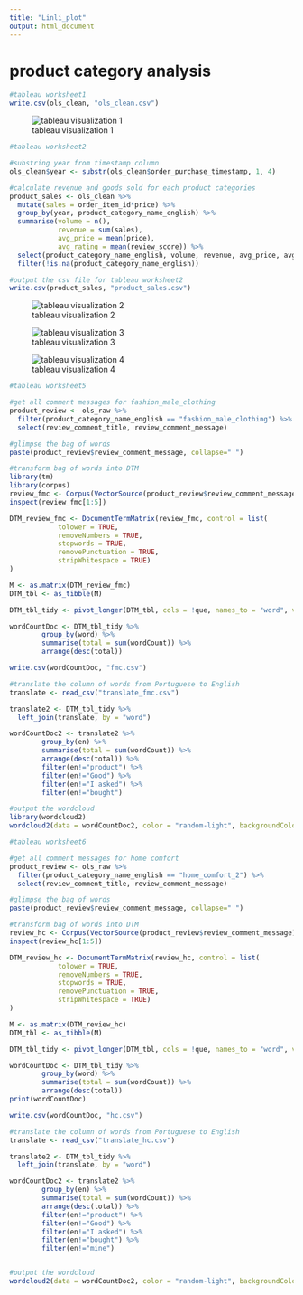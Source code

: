 ```yaml
---
title: "Linli_plot"
output: html_document
---
```


# product category analysis
```r
#tableau worksheet1
write.csv(ols_clean, "ols_clean.csv")
```

![tableau visualization 1](tableau_vis1.png "tableau visualization 1")


```r
#tableau worksheet2

#substring year from timestamp column
ols_clean$year <- substr(ols_clean$order_purchase_timestamp, 1, 4) 

#calculate revenue and goods sold for each product categories
product_sales <- ols_clean %>% 
  mutate(sales = order_item_id*price) %>% 
  group_by(year, product_category_name_english) %>% 
  summarise(volume = n(),
            revenue = sum(sales),
            avg_price = mean(price),
            avg_rating = mean(review_score)) %>% 
  select(product_category_name_english, volume, revenue, avg_price, avg_rating) %>% 
  filter(!is.na(product_category_name_english))

#output the csv file for tableau worksheet2
write.csv(product_sales, "product_sales.csv")
```

![tableau visualization 2](tableau_vis2.png "tableau visualization 2")

![tableau visualization 3](tableau_vis3.png "tableau visualization 3")

![tableau visualization 4](male_clothing_rating.png "tableau visualization 4")
```r
#tableau worksheet5

#get all comment messages for fashion_male_clothing
product_review <- ols_raw %>% 
  filter(product_category_name_english == "fashion_male_clothing") %>% 
  select(review_comment_title, review_comment_message)

#glimpse the bag of words
paste(product_review$review_comment_message, collapse=" ")

#transform bag of words into DTM
library(tm)
library(corpus)
review_fmc <- Corpus(VectorSource(product_review$review_comment_message))
inspect(review_fmc[1:5])

DTM_review_fmc <- DocumentTermMatrix(review_fmc, control = list(
            tolower = TRUE,
            removeNumbers = TRUE,
            stopwords = TRUE,
            removePunctuation = TRUE,
            stripWhitespace = TRUE)
)

M <- as.matrix(DTM_review_fmc)
DTM_tbl <- as_tibble(M)

DTM_tbl_tidy <- pivot_longer(DTM_tbl, cols = !que, names_to = "word", values_to = "wordCount")

wordCountDoc <- DTM_tbl_tidy %>%  
        group_by(word) %>% 
        summarise(total = sum(wordCount)) %>% 
        arrange(desc(total)) 

write.csv(wordCountDoc, "fmc.csv")

#translate the column of words from Portuguese to English
translate <- read_csv("translate_fmc.csv")

translate2 <- DTM_tbl_tidy %>% 
  left_join(translate, by = "word")

wordCountDoc2 <- translate2 %>%  
        group_by(en) %>% 
        summarise(total = sum(wordCount)) %>% 
        arrange(desc(total)) %>% 
        filter(en!="product") %>% 
        filter(en!="Good") %>% 
        filter(en!="I asked") %>% 
        filter(en!="bought")

#output the wordcloud
library(wordcloud2)
wordcloud2(data = wordCountDoc2, color = "random-light", backgroundColor = "white") 
```


```r
#tableau worksheet6

#get all comment messages for home comfort
product_review <- ols_raw %>% 
  filter(product_category_name_english == "home_comfort_2") %>% 
  select(review_comment_title, review_comment_message)

#glimpse the bag of words
paste(product_review$review_comment_message, collapse=" ")

#transform bag of words into DTM
review_hc <- Corpus(VectorSource(product_review$review_comment_message))
inspect(review_hc[1:5])

DTM_review_hc <- DocumentTermMatrix(review_hc, control = list(
            tolower = TRUE,
            removeNumbers = TRUE,
            stopwords = TRUE,
            removePunctuation = TRUE,
            stripWhitespace = TRUE)
)

M <- as.matrix(DTM_review_hc)
DTM_tbl <- as_tibble(M)

DTM_tbl_tidy <- pivot_longer(DTM_tbl, cols = !que, names_to = "word", values_to = "wordCount")

wordCountDoc <- DTM_tbl_tidy %>%  
        group_by(word) %>% 
        summarise(total = sum(wordCount)) %>% 
        arrange(desc(total)) 
print(wordCountDoc)

write.csv(wordCountDoc, "hc.csv")

#translate the column of words from Portuguese to English
translate <- read_csv("translate_hc.csv")

translate2 <- DTM_tbl_tidy %>% 
  left_join(translate, by = "word")

wordCountDoc2 <- translate2 %>%  
        group_by(en) %>% 
        summarise(total = sum(wordCount)) %>% 
        arrange(desc(total)) %>% 
        filter(en!="product") %>% 
        filter(en!="Good") %>% 
        filter(en!="I asked") %>% 
        filter(en!="bought") %>% 
        filter(en!="mine")


#output the wordcloud
wordcloud2(data = wordCountDoc2, color = "random-light", backgroundColor = "white") 
```


